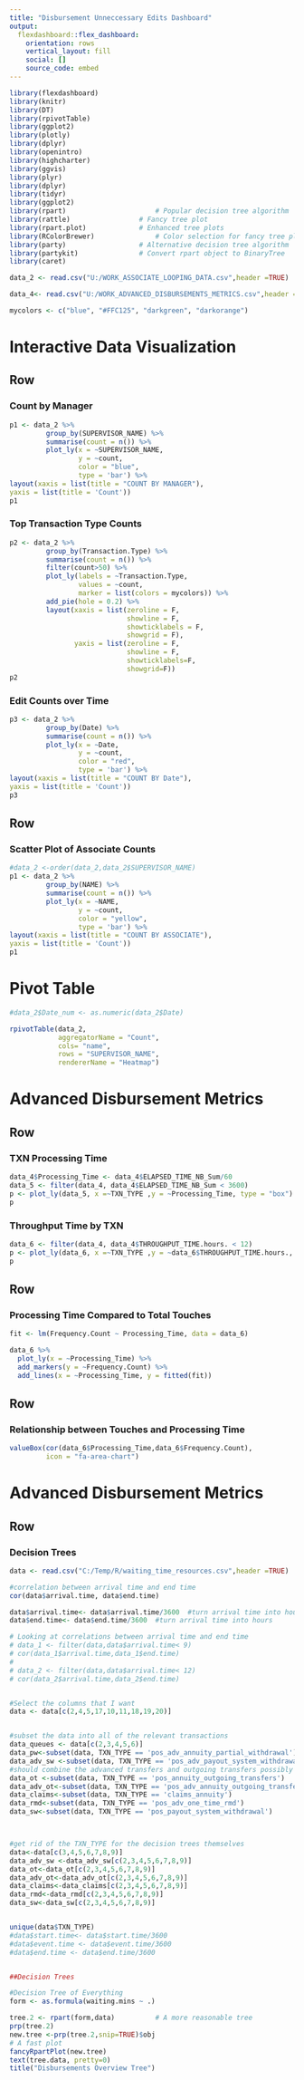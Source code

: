 ---
title: "Disbursement Unneccessary Edits Dashboard"
output: 
  flexdashboard::flex_dashboard:
    orientation: rows
    vertical_layout: fill
    social: []
    source_code: embed
---

```{r setup, include=FALSE}
library(flexdashboard)
library(knitr)
library(DT)
library(rpivotTable)
library(ggplot2)
library(plotly)
library(dplyr)
library(openintro)
library(highcharter)
library(ggvis)
library(plyr)
library(dplyr)
library(tidyr)
library(ggplot2)
library(rpart)				        # Popular decision tree algorithm
library(rattle)					# Fancy tree plot
library(rpart.plot)				# Enhanced tree plots
library(RColorBrewer)				# Color selection for fancy tree plot
library(party)					# Alternative decision tree algorithm
library(partykit)				# Convert rpart object to BinaryTree
library(caret)
```


```{r}

data_2 <- read.csv("U:/WORK_ASSOCIATE_LOOPING_DATA.csv",header =TRUE)

data_4<- read.csv("U:/WORK_ADVANCED_DISBURSEMENTS_METRICS.csv",header =TRUE)
```

```{r}
mycolors <- c("blue", "#FFC125", "darkgreen", "darkorange")
```

Interactive Data Visualization
=====================================

Row
-------------------------------

### Count by Manager

```{r}
p1 <- data_2 %>%
         group_by(SUPERVISOR_NAME) %>%
         summarise(count = n()) %>%
         plot_ly(x = ~SUPERVISOR_NAME,
                 y = ~count,
                 color = "blue",
                 type = 'bar') %>%
layout(xaxis = list(title = "COUNT BY MANAGER"),
yaxis = list(title = 'Count'))
p1
```

### Top Transaction Type Counts

```{r}
p2 <- data_2 %>%
         group_by(Transaction.Type) %>%
         summarise(count = n()) %>%
         filter(count>50) %>%
         plot_ly(labels = ~Transaction.Type,
                 values = ~count,
                 marker = list(colors = mycolors)) %>%
         add_pie(hole = 0.2) %>%
         layout(xaxis = list(zeroline = F,
                             showline = F,
                             showticklabels = F,
                             showgrid = F),
                yaxis = list(zeroline = F,
                             showline = F,
                             showticklabels=F,
                             showgrid=F))
p2
```

### Edit Counts over Time

```{r}


p3 <- data_2 %>%
         group_by(Date) %>%
         summarise(count = n()) %>%
         plot_ly(x = ~Date,
                 y = ~count,
                 color = "red",
                 type = 'bar') %>%
layout(xaxis = list(title = "COUNT BY Date"),
yaxis = list(title = 'Count'))
p3
```

Row
------------------------------------
### Scatter Plot of Associate Counts

```{r}
#data_2 <-order(data_2,data_2$SUPERVISOR_NAME)
p1 <- data_2 %>%
         group_by(NAME) %>%
         summarise(count = n()) %>%
         plot_ly(x = ~NAME,
                 y = ~count,
                 color = "yellow",
                 type = 'bar') %>%
layout(xaxis = list(title = "COUNT BY ASSOCIATE"),
yaxis = list(title = 'Count'))
p1
```




Pivot Table
=========================================

```{r}
#data_2$Date_num <- as.numeric(data_2$Date)

rpivotTable(data_2,
            aggregatorName = "Count",
            cols= "name",
            rows = "SUPERVISOR_NAME",
            rendererName = "Heatmap")
```




Advanced Disbursement Metrics
=====================================

Row
-------------------------------

### TXN Processing Time


```{r}
data_4$Processing_Time <- data_4$ELAPSED_TIME_NB_Sum/60
data_5 <- filter(data_4, data_4$ELAPSED_TIME_NB_Sum < 3600)
p <- plot_ly(data_5, x =~TXN_TYPE ,y = ~Processing_Time, type = "box")
p
```


### Throughput Time by TXN
```{r}

data_6 <- filter(data_4, data_4$THROUGHPUT_TIME.hours. < 12)
p <- plot_ly(data_6, x =~TXN_TYPE ,y = ~data_6$THROUGHPUT_TIME.hours., type = "box")
p
```

Row
------------------------------------

### Processing Time Compared to Total Touches
```{r}

fit <- lm(Frequency.Count ~ Processing_Time, data = data_6)

data_6 %>% 
  plot_ly(x = ~Processing_Time) %>% 
  add_markers(y = ~Frequency.Count) %>% 
  add_lines(x = ~Processing_Time, y = fitted(fit))
```

Row
------------------------------------

### Relationship between Touches and Processing Time
```{r}
valueBox(cor(data_6$Processing_Time,data_6$Frequency.Count),
         icon = "fa-area-chart")
```

Advanced Disbursement Metrics
=====================================

Row
-------------------------------

### Decision Trees
```{r}

data <- read.csv("C:/Temp/R/waiting_time_resources.csv",header =TRUE)

#correlation between arrival time and end time
cor(data$arrival.time, data$end.time)

data$arrival.time<- data$arrival.time/3600  #turn arrival time into hours
data$end.time<- data$end.time/3600  #turn arrival time into hours

# Looking at correlations between arrival time and end time
# data_1 <- filter(data,data$arrival.time< 9)
# cor(data_1$arrival.time,data_1$end.time)
# 
# data_2 <- filter(data,data$arrival.time< 12)
# cor(data_2$arrival.time,data_2$end.time)


#Select the columns that I want
data <- data[c(2,4,5,17,10,11,18,19,20)]


#subset the data into all of the relevant transactions
data_queues <- data[c(2,3,4,5,6)]
data_pw<-subset(data, TXN_TYPE == 'pos_adv_annuity_partial_withdrawal')
data_adv_sw <-subset(data, TXN_TYPE == 'pos_adv_payout_system_withdrawal')
#should combine the advanced transfers and outgoing transfers possibly or maybe just look at advanced
data_ot <-subset(data, TXN_TYPE == 'pos_annuity_outgoing_transfers')
data_adv_ot<-subset(data, TXN_TYPE == 'pos_adv_annuity_outgoing_transfers')
data_claims<-subset(data, TXN_TYPE == 'claims_annuity')
data_rmd<-subset(data, TXN_TYPE == 'pos_adv_one_time_rmd')
data_sw<-subset(data, TXN_TYPE == 'pos_payout_system_withdrawal')



#get rid of the TXN_TYPE for the decision trees themselves
data<-data[c(3,4,5,6,7,8,9)]
data_adv_sw <-data_adv_sw[c(2,3,4,5,6,7,8,9)]
data_ot<-data_ot[c(2,3,4,5,6,7,8,9)]
data_adv_ot<-data_adv_ot[c(2,3,4,5,6,7,8,9)]
data_claims<-data_claims[c(2,3,4,5,6,7,8,9)]
data_rmd<-data_rmd[c(2,3,4,5,6,7,8,9)]
data_sw<-data_sw[c(2,3,4,5,6,7,8,9)]


unique(data$TXN_TYPE)
#data$start.time<- data$start.time/3600
#data$event.time <- data$event.time/3600
#data$end.time <- data$end.time/3600


##Decision Trees

#Decision Tree of Everything
form <- as.formula(waiting.mins ~ .)

tree.2 <- rpart(form,data)			# A more reasonable tree
prp(tree.2)  
new.tree <-prp(tree.2,snip=TRUE)$obj
# A fast plot													
fancyRpartPlot(new.tree)
text(tree.data, pretty=0)
title("Disbursements Overview Tree")
```

